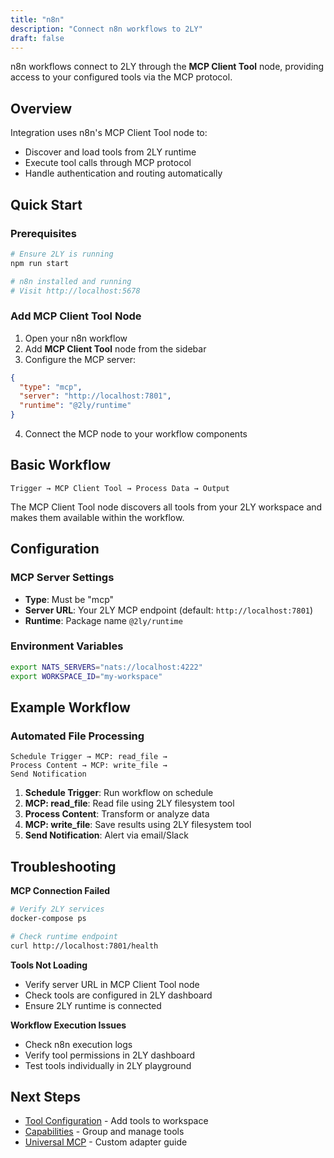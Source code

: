 ```yaml
---
title: "n8n"
description: "Connect n8n workflows to 2LY"
draft: false
---
```


n8n workflows connect to 2LY through the **MCP Client Tool** node, providing access to your configured tools via the MCP protocol.

## Overview

Integration uses n8n's MCP Client Tool node to:
- Discover and load tools from 2LY runtime
- Execute tool calls through MCP protocol
- Handle authentication and routing automatically

## Quick Start

### Prerequisites

```bash
# Ensure 2LY is running
npm run start

# n8n installed and running
# Visit http://localhost:5678
```

### Add MCP Client Tool Node

1. Open your n8n workflow
2. Add **MCP Client Tool** node from the sidebar
3. Configure the MCP server:

```json
{
  "type": "mcp",
  "server": "http://localhost:7801",
  "runtime": "@2ly/runtime"
}
```

4. Connect the MCP node to your workflow components

## Basic Workflow

```
Trigger → MCP Client Tool → Process Data → Output
```

The MCP Client Tool node discovers all tools from your 2LY workspace and makes them available within the workflow.

## Configuration

### MCP Server Settings

- **Type**: Must be "mcp"
- **Server URL**: Your 2LY MCP endpoint (default: `http://localhost:7801`)
- **Runtime**: Package name `@2ly/runtime`

### Environment Variables

```bash
export NATS_SERVERS="nats://localhost:4222"
export WORKSPACE_ID="my-workspace"
```

## Example Workflow

### Automated File Processing

```
Schedule Trigger → MCP: read_file →
Process Content → MCP: write_file →
Send Notification
```

1. **Schedule Trigger**: Run workflow on schedule
2. **MCP: read_file**: Read file using 2LY filesystem tool
3. **Process Content**: Transform or analyze data
4. **MCP: write_file**: Save results using 2LY filesystem tool
5. **Send Notification**: Alert via email/Slack

## Troubleshooting

**MCP Connection Failed**
```bash
# Verify 2LY services
docker-compose ps

# Check runtime endpoint
curl http://localhost:7801/health
```

**Tools Not Loading**
- Verify server URL in MCP Client Tool node
- Check tools are configured in 2LY dashboard
- Ensure 2LY runtime is connected

**Workflow Execution Issues**
- Check n8n execution logs
- Verify tool permissions in 2LY dashboard
- Test tools individually in 2LY playground

## Next Steps

- [Tool Configuration](/tools/mcp-servers) - Add tools to workspace
- [Capabilities](/tools/capabilities) - Group and manage tools
- [Universal MCP](/agents-integrations/Universal%20MCP) - Custom adapter guide
